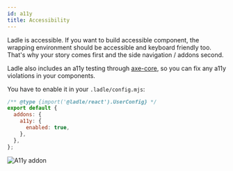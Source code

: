 ```yaml
---
id: a11y
title: Accessibility
---
```



Ladle is accessible. If you want to build accessible component, the wrapping environment should be accessible and keyboard friendly too. That's why your story comes first and the side navigation / addons second.

Ladle also includes an a11y testing through [axe-core](https://github.com/dequelabs/axe-core), so you can fix any a11y violations in your components.

You have to enable it in your `.ladle/config.mjs`:

```js
/** @type {import('@ladle/react').UserConfig} */
export default {
  addons: {
    a11y: {
      enabled: true,
    },
  },
};
```


![A11y addon](./img/a11y.png)

